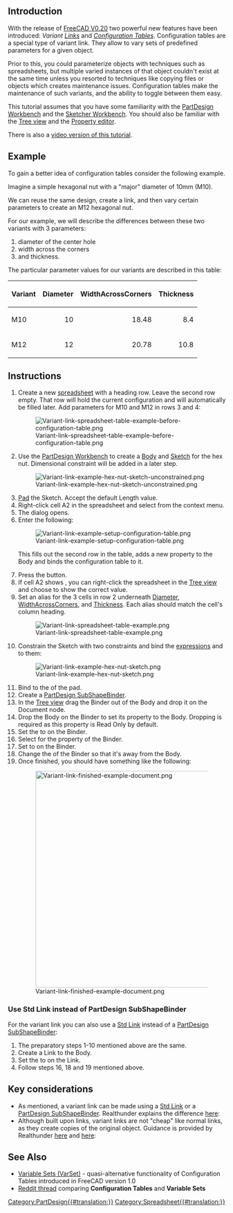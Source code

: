 <languages/>

{{TutorialInfo
|Topic=Using Configuration Tables
|Level=Beginner
|Time=30 minutes
|Author=Gbroques
|FCVersion=0.20
|Files=[https://forum.freecad.org/download/file.php?id=270593 ConfigurationTableExample.FCStd]
}}

==Introduction==

With the release of [[Release_notes_0.20#Spreadsheet_Workbench|FreeCAD V0.20]] two powerful new features have been introduced: ''Variant [[Std_LinkMake|Links]]'' and ''[https://forum.freecadweb.org/viewtopic.php?f=17&t=42183 Configuration Tables]''. Configuration tables are a special type of variant link. They allow to vary sets of predefined parameters for a given object.

Prior to this, you could parameterize objects with techniques such as spreadsheets, but multiple varied instances of that object couldn't exist at the same time unless you resorted to techniques like copying files or objects which creates maintenance issues. Configuration tables make the maintenance of such variants, and the ability to toggle between them easy.

This tutorial assumes that you have some familiarity with the [[PartDesign_Workbench|PartDesign Workbench]] and the [[Sketcher_Workbench|Sketcher Workbench]]. You should also be familiar with the [[Tree view|Tree view]] and the [[Property_editor|Property editor]].

There is also a [https://www.youtube.com/watch?v=m9C_ahIVKOI video version of this tutorial].

==Example==

To gain a better idea of configuration tables consider the following example.

Imagine a simple hexagonal nut with a "major" diameter of 10mm (M10).

We can reuse the same design, create a link, and then vary certain parameters to create an M12 hexagonal nut.

For our example, we will describe the differences between these two variants with 3 parameters:
# diameter of the center hole
# width across the corners
# and thickness.

The particular parameter values for our variants are described in this table:

{| class="wikitable"
|-
! Variant !! Diameter !! WidthAcrossCorners !! Thickness
|-
| M10 || style="text-align:right;" | 10 || style="text-align:right;" | 18.48 || style="text-align:right;" | 8.4
|-
| M12 || style="text-align:right;" | 12 || style="text-align:right;" | 20.78 || style="text-align:right;" | 10.8
|}

==Instructions==

# Create a new [[Spreadsheet_CreateSheet|spreadsheet]] with a heading row. Leave the second row empty. That row will hold the current configuration and will automatically be filled later. Add parameters for M10 and M12 in rows 3 and 4: <p>[[File:Variant-link-spreadsheet-table-example-before-configuration-table.png]]</p>
# Use the [[PartDesign_Workbench|PartDesign Workbench]] to create a [[PartDesign_Body|Body]] and [[PartDesign_NewSketch|Sketch]] for the hex nut. Dimensional constraint will be added in a later step. <p>[[File:Variant-link-example-hex-nut-sketch-unconstrained.png]]</p>
# [[PartDesign_Pad|Pad]] the Sketch. Accept the default Length value.
# Right-click cell A2 in the spreadsheet and select {{MenuCommand|Configuration table...}} from the context menu.
# The {{MenuCommand|Setup Configuration Table}} dialog opens.
# Enter the following: <p>[[File:Variant-link-example-setup-configuration-table.png]]</p> This fills out the second row in the table, adds a new {{PropertyData|Configuration}} property to the Body and binds the configuration table to it.
# Press the {{Button|OK}} button.
# If cell A2 shows {{Value|#PENDING}}, you can right-click the spreadsheet in the [[Tree_view|Tree view]] and choose {{MenuCommand|Recompute object}} to show the correct value.
# Set an alias for the 3 cells in row 2 underneath <u>Diameter</u>, <u>WidthAcrossCorners</u>, and <u>Thickness</u>. Each alias should match the cell's column heading. <p>[[File:Variant-link-spreadsheet-table-example.png]]</p>
# Constrain the Sketch with two constraints and bind the [[Expressions|expressions]] {{Value|Spreadsheet.Diameter}} and {{Value|Spreadsheet.WidthAcrossCorners}} to them: <p>[[File:Variant-link-example-hex-nut-sketch.png]]</p>
# Bind {{Value|Spreadsheet.Thickness}} to the {{PropertyData|Length}} of the pad.
# Create a [[PartDesign_SubShapeBinder|PartDesign SubShapeBinder]].
# In the [[Tree_view|Tree view]] drag the Binder out of the Body and drop it on the Document node.
# Drop the Body on the Binder to set its {{PropertyData|Support}} property to the Body. Dropping is required as this property is Read Only by default.
# Set the {{PropertyData|Bind Copy on Change}} to {{Value|Enabled}} on the Binder.
# Select {{Value|M12}} for the {{PropertyData|Configuration}} property of the Binder.
# Set {{PropertyView|Use Binder Style}} to {{FALSE}} on the Binder.
# Change the {{PropertyData|Placement}} of the Binder so that it's away from the Body. 
# Once finished, you should have something like the following: <p>[[File:Variant-link-finished-example-document.png|500px]]</p>

===Use Std Link instead of PartDesign SubShapeBinder===

For the variant link you can also use a [[Std_LinkMake|Std Link]] instead of a [[PartDesign_SubShapeBinder|PartDesign SubShapeBinder]]:
# The preparatory steps 1-10 mentioned above are the same.
# Create a Link to the Body.
# Set the {{PropertyData|Link Copy On Change}} to {{Value|Enabled}} on the Link.
# Follow steps 16, 18 and 19 mentioned above.

==Key considerations==

* As mentioned, a variant link can be made using a [[Std_LinkMake|Std Link]] or a [[PartDesign_SubShapeBinder|PartDesign SubShapeBinder]]. Realthunder explains the difference [https://forum.freecadweb.org/viewtopic.php?f=17&t=42183 here]: <p>{{quote|text=Instead of duplicating the linked object with all its hierarchy, the [[PartDesign_SubShapeBinder|SubShapeBinder]] will make a flattened copy of the mutated object. Another difference to Link is that the [[PartDesign_SubShapeBinder|SubShapeBinder]] will sync any changes of the original object back to the copy even if the configurations are different, while for Link, once copied, the two objects become independent.}}</p>
* Although built upon links, variant links are not "cheap" like normal links, as they create copies of the original object. Guidance is provided by Realthunder [https://forum.freecadweb.org/viewtopic.php?p=532130#p532130 here] and [https://forum.freecadweb.org/viewtopic.php?p=358582#p358582 here]: <p>{{quote|text=[When] using Link for alternative configurations, you'll need to realize that it makes a copy of the original object... it would be better to create a single 'variant' link for each [variant] to avoid unnecessary duplicates. Or better, use SubShapeBinder... And again, create one [[PartDesign_SubShapeBinder|SubShapeBinder]] for each configuration.}}</p>

==See Also==

* [[Std_VarSet|Variable Sets (VarSet)]] - quasi-alternative functionality of Configuration Tables introduced in FreeCAD version 1.0
* [https://www.reddit.com/r/FreeCAD/comments/1fpf9ue/variable_sets_vs_spreadsheets/ Reddit thread] comparing '''Configuration Tables''' and '''Variable Sets'''

{{Clear}}
[[Category:PartDesign{{#translation:}}]]
[[Category:Spreadsheet{{#translation:}}]]
